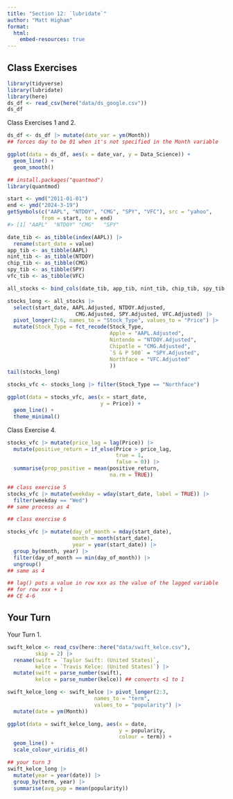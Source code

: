 ```yaml
---
title: "Section 12: `lubridate`"
author: "Matt Higham"
format: 
  html:
    embed-resources: true
---
```


## Class Exercises 

```r
library(tidyverse)
library(lubridate)
library(here)
ds_df <- read_csv(here("data/ds_google.csv"))
ds_df
```

Class Exercises 1 and 2.

```r
ds_df <- ds_df |> mutate(date_var = ym(Month))
## forces day to be 01 when it's not specified in the Month variable

ggplot(data = ds_df, aes(x = date_var, y = Data_Science)) +
  geom_line() +
  geom_smooth()
```



```r
## install.packages("quantmod")
library(quantmod)

start <- ymd("2011-01-01")
end <- ymd("2024-3-19")
getSymbols(c("AAPL", "NTDOY", "CMG", "SPY", "VFC"), src = "yahoo",
           from = start, to = end)
#> [1] "AAPL"  "NTDOY" "CMG"   "SPY"

date_tib <- as_tibble(index(AAPL)) |>
  rename(start_date = value)
app_tib <- as_tibble(AAPL)
nint_tib <- as_tibble(NTDOY)
chip_tib <- as_tibble(CMG)
spy_tib <- as_tibble(SPY)
vfc_tib <- as_tibble(VFC)

all_stocks <- bind_cols(date_tib, app_tib, nint_tib, chip_tib, spy_tib, vfc_tib)

stocks_long <- all_stocks |>
  select(start_date, AAPL.Adjusted, NTDOY.Adjusted,
                      CMG.Adjusted, SPY.Adjusted, VFC.Adjusted) |>
  pivot_longer(2:6, names_to = "Stock_Type", values_to = "Price") |>
  mutate(Stock_Type = fct_recode(Stock_Type,
                                 Apple = "AAPL.Adjusted",
                                 Nintendo = "NTDOY.Adjusted",
                                 Chipotle = "CMG.Adjusted",
                                 `S & P 500` = "SPY.Adjusted",
                                 Northface = "VFC.Adjusted"
                                 ))
tail(stocks_long)

stocks_vfc <- stocks_long |> filter(Stock_Type == "Northface")

ggplot(data = stocks_vfc, aes(x = start_date,
                              y = Price)) +
  geom_line() +
  theme_minimal()
```

Class Exercise 4.

```r
stocks_vfc |> mutate(price_lag = lag(Price)) |>
  mutate(positive_return = if_else(Price > price_lag,
                                   true = 1,
                                   false = 0)) |>
  summarise(prop_positive = mean(positive_return,
                                 na.rm = TRUE))

## class exercise 5
stocks_vfc |> mutate(weekday = wday(start_date, label = TRUE)) |>
  filter(weekday == "Wed")
## same process as 4

## class exercise 6

stocks_vfc |> mutate(day_of_month = mday(start_date),
                     month = month(start_date),
                     year = year(start_date)) |>
  group_by(month, year) |>
  filter(day_of_month == min(day_of_month)) |>
  ungroup()
## same as 4

## lag() puts a value in row xxx as the value of the lagged variable
## for row xxx + 1
## CE 4-6


```

## Your Turn

Your Turn 1.

```r
swift_kelce <- read_csv(here::here("data/swift_kelce.csv"),
         skip = 2) |>
  rename(swift = `Taylor Swift: (United States)`,
         kelce = `Travis Kelce: (United States)`) |>
  mutate(swift = parse_number(swift),
         kelce = parse_number(kelce)) ## converts <1 to 1

swift_kelce_long <- swift_kelce |> pivot_longer(2:3, 
                            names_to = "term",
                            values_to = "popularity") |>
  mutate(date = ym(Month))

ggplot(data = swift_kelce_long, aes(x = date,
                                    y = popularity,
                                    colour = term)) +
  geom_line() +
  scale_colour_viridis_d()

## your turn 3
swift_kelce_long |>
  mutate(year = year(date)) |>
  group_by(term, year) |>
  summarise(avg_pop = mean(popularity))
```